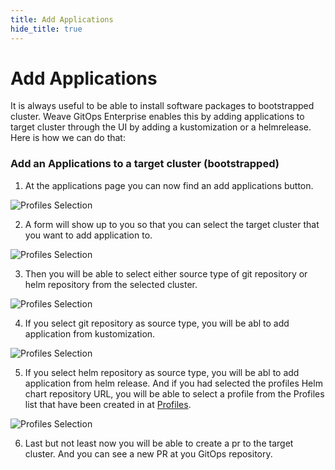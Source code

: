 ```yaml
---
title: Add Applications
hide_title: true
---
```



# Add Applications <TierLabel tiers="enterprise" />

It is always useful to be able to install software packages to bootstrapped cluster. Weave GitOps Enterprise enables this by adding applications to target cluster through the UI by adding a kustomization or a helmrelease. Here is how we can do that:

### Add an Applications to a target cluster (bootstrapped)

1. At the applications page you can now find an add applications button.

![Profiles Selection](./img/add-application-btn.png)

2. A form will show up to you so that you can select the target cluster that you want to add application to.

![Profiles Selection](./img/add-application-form.png)

3. Then you will be able to select either source type of git repository or helm repository from the selected cluster.

![Profiles Selection](./img/add-application-select-source.png)

4. If you select git repository as source type, you will be abl to add application from kustomization.

![Profiles Selection](./img/add-application-kustomization.png)

5. If you select helm repository as source type, you will be abl to add application from helm release. And if you had selected the profiles Helm chart repository URL, you will be able to select a profile from the Profiles list that have been created in at [Profiles](profiles.mdx).

![Profiles Selection](./img/add-application-helm-release.png)

6. Last but not least now you will be able to create a pr to the target cluster. And you can see a new PR at you GitOps repository.
